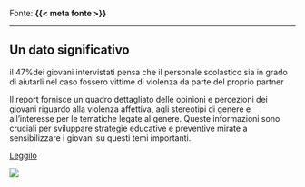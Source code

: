 :::{.fonte}
Fonte: **{{< meta fonte >}}**
:::

---

::: {.callout-tip}
## Un dato significativo
il 47%dei giovani intervistati pensa che il personale scolastico sia in grado di aiutarli nel caso fossero vittime di violenza da parte del proprio partner
:::

:::{.descrizione}
Il report fornisce un quadro dettagliato delle opinioni e percezioni dei giovani riguardo alla violenza affettiva, agli stereotipi di genere e all'interesse per le tematiche legate al genere. Queste informazioni sono cruciali per sviluppare strategie educative e preventive mirate a sensibilizzare i giovani su questi temi importanti.
:::

[Leggilo](https://s3.savethechildren.it/public/files/uploads/pubblicazioni/violenza-onlife-indagine-ipsos-e-save-children.pdf){.btn-action-primary .btn-action .btn .btn-success .btn-lg}

[![]({{< meta image >}})](https://s3.savethechildren.it/public/files/uploads/pubblicazioni/violenza-onlife-indagine-ipsos-e-save-children.pdf)

